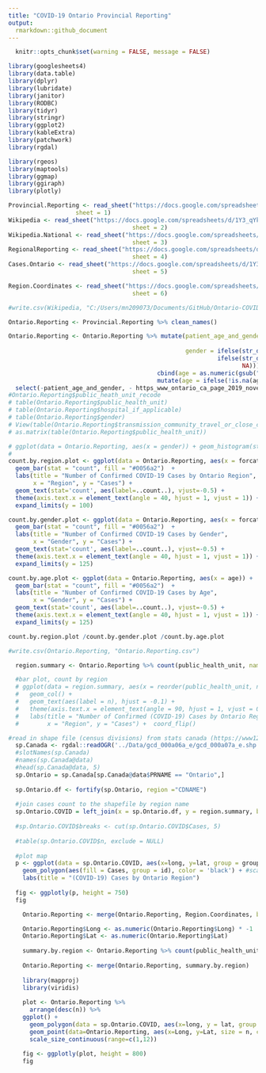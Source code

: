 ```yaml
---
title: "COVID-19 Ontario Provincial Reporting"
output:
  rmarkdown::github_document
---
```


```r
  knitr::opts_chunk$set(warning = FALSE, message = FALSE)
```

```r
library(googlesheets4)
library(data.table)
library(dplyr)
library(lubridate)
library(janitor)
library(RODBC)
library(tidyr)
library(stringr)
library(ggplot2)
library(kableExtra)
library(patchwork)
library(rgdal)

library(rgeos)
library(maptools)
library(ggmap)
library(ggiraph)
library(plotly)
```

```r
Provincial.Reporting <- read_sheet("https://docs.google.com/spreadsheets/d/1Y3_qYkTJK6Vnhw3RCOhOiwafm4-PQxd5l0Hxk4x1ZxE/edit?ts=5e6f7e06#gid=0", 
                   sheet = 1)
Wikipedia <- read_sheet("https://docs.google.com/spreadsheets/d/1Y3_qYkTJK6Vnhw3RCOhOiwafm4-PQxd5l0Hxk4x1ZxE/edit?ts=5e6f7e06#gid=0", 
                                   sheet = 2)
Wikipedia.National <- read_sheet("https://docs.google.com/spreadsheets/d/1Y3_qYkTJK6Vnhw3RCOhOiwafm4-PQxd5l0Hxk4x1ZxE/edit?ts=5e6f7e06#gid=0", 
                                   sheet = 3)
RegionalReporting <- read_sheet("https://docs.google.com/spreadsheets/d/1Y3_qYkTJK6Vnhw3RCOhOiwafm4-PQxd5l0Hxk4x1ZxE/edit?ts=5e6f7e06#gid=0", 
                                   sheet = 4)
Cases.Ontario <- read_sheet("https://docs.google.com/spreadsheets/d/1Y3_qYkTJK6Vnhw3RCOhOiwafm4-PQxd5l0Hxk4x1ZxE/edit?ts=5e6f7e06#gid=0", 
                                   sheet = 5)

Region.Coordinates <- read_sheet("https://docs.google.com/spreadsheets/d/1Y3_qYkTJK6Vnhw3RCOhOiwafm4-PQxd5l0Hxk4x1ZxE/edit?ts=5e6f7e06#gid=0", 
                                   sheet = 6)

#write.csv(Wikipedia, "C:/Users/mn209073/Documents/GitHub/Ontario-COVID-19-Research/Data/wikipedia.csv")

```

```r
Ontario.Reporting <- Provincial.Reporting %>% clean_names()

Ontario.Reporting <- Ontario.Reporting %>% mutate(patient_age_and_gender = str_to_title(patient_age_and_gender),
                                                  
                                                  gender = ifelse(str_detect(patient_age_and_gender, "Male"), "Male", 
                                                           ifelse(str_detect(patient_age_and_gender, "Female"), "Female", 
                                                                  NA))) %>% 
                                          cbind(age = as.numeric(gsub("\\D", "", Ontario.Reporting$patient_age_and_gender))) %>% 
                                          mutate(age = ifelse(!is.na(age), paste0(age, "-", age + 9), NA)) %>% 
  select(-patient_age_and_gender, - https_www_ontario_ca_page_2019_novel_coronavirus_number_section_0)
#Ontario.Reporting$public_heath_unit_recode
# table(Ontario.Reporting$public_health_unit)
# table(Ontario.Reporting$hospital_if_applicable)
# table(Ontario.Reporting$gender)
# View(table(Ontario.Reporting$transmission_community_travel_or_close_contact))
# as.matrix(table(Ontario.Reporting$public_health_unit))

# ggplot(data = Ontario.Reporting, aes(x = gender)) + geom_histogram(stat = "count")
# 
count.by.region.plot <- ggplot(data = Ontario.Reporting, aes(x = forcats::fct_infreq(public_health_unit_recode))) +
  geom_bar(stat = "count", fill = "#0056a2")  +
  labs(title = "Number of Confirmed COVID-19 Cases by Ontario Region",
       x = "Region", y = "Cases") + 
  geom_text(stat='count', aes(label=..count..), vjust=-0.5) + 
  theme(axis.text.x = element_text(angle = 40, hjust = 1, vjust = 1)) + 
  expand_limits(y = 100)

count.by.gender.plot <- ggplot(data = Ontario.Reporting, aes(x = forcats::fct_infreq(gender))) +
  geom_bar(stat = "count", fill = "#0056a2")  +
  labs(title = "Number of Confirmed COVID-19 Cases by Gender",
       x = "Gender", y = "Cases") + 
  geom_text(stat='count', aes(label=..count..), vjust=-0.5) + 
  theme(axis.text.x = element_text(angle = 40, hjust = 1, vjust = 1)) + 
  expand_limits(y = 125)

count.by.age.plot <- ggplot(data = Ontario.Reporting, aes(x = age)) +
  geom_bar(stat = "count", fill = "#0056a2")  +
  labs(title = "Number of Confirmed COVID-19 Cases by Age",
       x = "Gender", y = "Cases") + 
  geom_text(stat='count', aes(label=..count..), vjust=-0.5) + 
  theme(axis.text.x = element_text(angle = 40, hjust = 1, vjust = 1)) + 
  expand_limits(y = 125)

count.by.region.plot /count.by.gender.plot /count.by.age.plot

#write.csv(Ontario.Reporting, "Ontario.Reporting.csv")
```

```r
  region.summary <- Ontario.Reporting %>% count(public_health_unit, name = "Cases")

  #bar plot, count by region
  # ggplot(data = region.summary, aes(x = reorder(public_health_unit, n), y = n, na.rm = T)) +
  #   geom_col() +
  #   geom_text(aes(label = n), hjust = -0.1) +
  #   theme(axis.text.x = element_text(angle = 90, hjust = 1, vjust = 0.3)) + 
  #   labs(title = "Number of Confirmed (COVID-19) Cases by Ontario Region",
  #        x = "Region", y = "Cases") +  coord_flip()
```

```r
#read in shape file (census divisions) from stats canada (https://www12.statcan.gc.ca/census-recensement/2011/geo/bound-limit/bound-limit-2006-eng.cfm)
  sp.Canada <- rgdal::readOGR('../Data/gcd_000a06a_e/gcd_000a07a_e.shp')
  #slotNames(sp.Canada)
  #names(sp.Canada@data)
  #head(sp.Canada@data, 5)
  sp.Ontario = sp.Canada[sp.Canada@data$PRNAME == "Ontario",]
  
  sp.Ontario.df <- fortify(sp.Ontario, region ="CDNAME")
  
  #join cases count to the shapefile by region name
  sp.Ontario.COVID = left_join(x = sp.Ontario.df, y = region.summary, by = c("id" = "public_health_unit"))
  
  #sp.Ontario.COVID$breaks <- cut(sp.Ontario.COVID$Cases, 5)
  
  #table(sp.Ontario.COVID$n, exclude = NULL)
  
  #plot map
  p <- ggplot(data = sp.Ontario.COVID, aes(x=long, y=lat, group = group)) + 
    geom_polygon(aes(fill = Cases, group = id), color = 'black') + #scale_fill_gradient(low = "yellow", high = "red")+
    labs(title = "(COVID-19) Cases by Ontario Region")
  
  fig <- ggplotly(p, height = 750)
  fig

```

```r
    Ontario.Reporting <- merge(Ontario.Reporting, Region.Coordinates, by.x = "public_health_unit_recode", by.y = "Region")

    Ontario.Reporting$Long <- as.numeric(Ontario.Reporting$Long) * -1
    Ontario.Reporting$Lat <- as.numeric(Ontario.Reporting$Lat)
    
    summary.by.region <- Ontario.Reporting %>% count(public_health_unit_recode)
    
    Ontario.Reporting <- merge(Ontario.Reporting, summary.by.region)
    
    library(mapproj)
    library(viridis)
    
    plot <- Ontario.Reporting %>% 
      arrange(desc(n)) %>%
    ggplot() +
      geom_polygon(data = sp.Ontario.COVID, aes(x=long, y = lat, group = group), fill = "grey", color = "black") +
      geom_point(data=Ontario.Reporting, aes(x=Long, y=Lat, size = n, color = n), alpha = 0.5) + 
      scale_size_continuous(range=c(1,12))
    
    fig <- ggplotly(plot, height = 800)
    fig
    
```